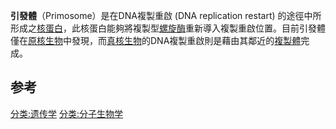 '''引發體'''（Primosome）是在DNA複製重啟 (DNA replication restart) 的途徑中所形成之[[核蛋白|核蛋白]]，此核蛋白能夠將複製型[[螺旋酶|螺旋酶]]重新導入複製重啟位置。目前引發體僅在[[原核生物|原核生物]]中發現，而[[真核生物|真核生物]]的DNA複製重啟則是藉由其鄰近的[[複製體|複製體]]完成。

==参考==
<references/>

{{DNA replication}}
[[分类:遗传学|分类:遗传学]]
[[分类:分子生物学|分类:分子生物学]]